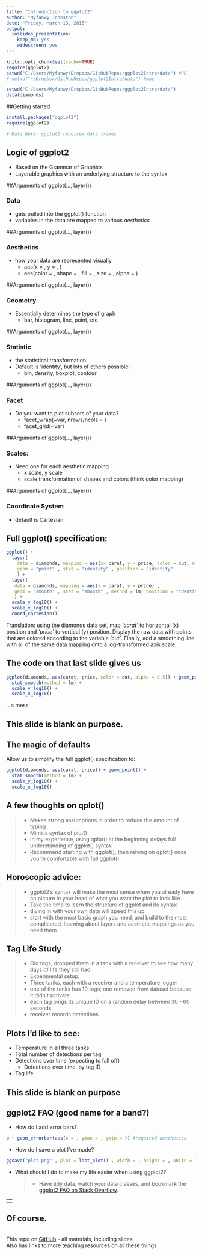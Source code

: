 ```yaml
---
title: "Introduction to ggplot2"
author: "Myfanwy Johnston"
date: "Friday, March 13, 2015"
output:
  ioslides_presentation:
    keep_md: yes
    widescreen: yes
---
```

```r
knitr::opts_chunk$set(cache=TRUE)
require(ggplot2)
setwd("C:/Users/Myfanwy/Dropbox/GitHubRepos/ggplot2Intro/data") #PC
# setwd("~/Dropbox/GitHubRepos/ggplot2Intro/data") #mac
```

```r
setwd("C:/Users/Myfanwy/Dropbox/GitHubRepos/ggplot2Intro/data")
data(diamonds)
```
##Getting started
```r
install.packages("ggplot2")
require(ggplot2)

# Data Note: ggplot2 requires data.frames
```
## Logic of ggplot2
 - Based on the Grammar of Graphics
 - Layerable graphics with an underlying structure to the syntax


##Arguments of ggplot(..., layer())

### Data 

  * gets pulled into the ggplot() function
  * variables in the data are mapped to various _aesthetics_
  
##Arguments of ggplot(..., layer())

### Aesthetics

  * how your data are represented visually
      - aes(x = , y = , )
      - aes(color = , shape = , fill = , size = , alpha = )
    
##Arguments of ggplot(..., layer())

### Geometry 

* Essentially determines the type of graph  
    - bar, histogram, line, point, etc
    
##Arguments of ggplot(..., layer())

### Statistic

  * the statistical transformation.  
  * Default is 'identity', but lots of others possible: 
      - bin, density, boxplot, contour
      
##Arguments of ggplot(..., layer())

### Facet

* Do you want to plot subsets of your data?
    - facet_wrap(~var, nrows/ncols = )
    - facet_grid(~var)
    
##Arguments of ggplot(..., layer())

### Scales: 

* Need one for each aesthetic mapping 
  - x scale, y scale
  - scale transformation of shapes and colors (think color mapping)

##Arguments of ggplot(..., layer())

### Coordinate System

* default is Cartesian

Full ggplot() specification:
----
```r
ggplot() +
  layer(
    data = diamonds, mapping = aes(x= carat, y = price, color = cut, alpha = 0.5) ,
    geom = "point" , stat = "identity" , position = "identity"
    ) +
  layer(
   data = diamonds, mapping = aes(x = carat, y = price) ,
   geom = "smooth" , stat = "smooth" , method = lm, position = "identity" ,
   ) +
  scale_y_log10() +
  scale_x_log10() +
  coord_cartesian()
```
Translation: using the diamonds data set, map _'carat'_ to horizontal (x) position and _'price'_ to vertical (y) position.  Display the raw data with points that are colored according to the variable _'cut'_. Finally, add a smoothing line with all of the same data mapping onto a log-transformed axis scale.

The code on that last slide gives us {.build}
---
```r
ggplot(diamonds, aes(carat, price, color = cut, alpha = 0.5)) + geom_point() +
  stat_smooth(method = lm) +
  scale_y_log10() +
  scale_x_log10()

```
...a mess


## This slide is blank on purpose.

## The magic of defaults

Allow us to simplify the full ggplot() specification to:
```r
ggplot(diamonds, aes(carat, price)) + geom_point() +
  stat_smooth(method = lm) +
  scale_y_log10() +
  scale_x_log10()
```

## A few thoughts on qplot()

>- Makes strong assumptions in order to reduce the amount of typing
>- Mimics syntax of plot()
>- In my experience, using qplot() at the beginning delays full understanding of ggplot() syntax
>- Recommend starting with ggplot(), then relying on qplot() once you're comfortable with full ggplot()

## Horoscopic advice:
> - ggplot2's syntax will make the most sense when you already have an picture in your head of what you want the plot to look like.
> - Take the time to learn the structure of ggplot and its syntax
    * diving in with your own data will speed this up
> - start with the most basic graph you need, and build to the most complicated, learning about layers and aesthetic mappings as you need them

## Tag Life Study
> - Old tags, dropped them in a tank with a receiver to see how many days of life they still had.
> - Experimental setup:
      - Three tanks, each with a receiver and a temperature logger
      - one of the tanks has 10 tags; one removed from dataset because it didn't activate
      - each tag pings its unique ID on a random delay between 30 - 60 seconds
      - receiver records detections
  
## Plots I'd like to see:
  * Temperature in all three tanks
  * Total number of detections per tag
  * Detections over time (expecting to fall off)
    - Detections over time, by tag ID
  * Tag life
  
## This slide is blank on purpose

## ggplot2 FAQ (good name for a band?)
  * How do I add error bars?
```r
p + geom_errorbar(aes(x = , ymax = , ymin = )) #required aesthetics
```
  * How do I save a plot I've made?
```r
ggsave("plot.png" , plot = last_plot() , width = , height = , units = )
```
  * What should I do to make my life easier when using ggplot2?
  
      >- Have tidy data, watch your data classes, and bookmark the [ggplot2 FAQ on Stack Overflow](http://stackoverflow.com/questions/tagged/ggplot2?sort=faq).

---
<div align="center"> <img src="http://i.imgur.com/MbOkEJ8.gif" height=600> </div>
---

## Of course.
<br>
This repo on [GitHub](https://github.com/Myfanwy/ggplot2Intro) - all materials, including slides
<br>
Also has links to more teaching resources on all these things